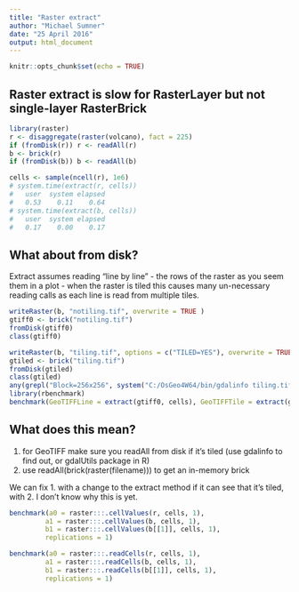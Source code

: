 ```yaml
---
title: "Raster extract"
author: "Michael Sumner"
date: "25 April 2016"
output: html_document
---
```


```r
knitr::opts_chunk$set(echo = TRUE)
```

## Raster extract is slow for RasterLayer but not single-layer RasterBrick

```r
library(raster)
r <- disaggregate(raster(volcano), fact = 225)
if (fromDisk(r)) r <- readAll(r)
b <- brick(r)
if (fromDisk(b)) b <- readAll(b)

cells <- sample(ncell(r), 1e6)
# system.time(extract(r, cells))
#   user  system elapsed 
#   0.53    0.11    0.64 
# system.time(extract(b, cells))
#   user  system elapsed 
#   0.17    0.00    0.17 

```

## What about from disk? 

Extract assumes reading "line by line" - the rows of the raster as you seem them in a plot - when the raster is tiled this causes many un-necessary reading calls as each line is read from multiple tiles. 

```r
writeRaster(b, "notiling.tif", overwrite = TRUE )
gtiff0 <- brick("notiling.tif")
fromDisk(gtiff0)
class(gtiff0)

writeRaster(b, "tiling.tif", options = c("TILED=YES"), overwrite = TRUE )
gtiled <- brick("tiling.tif")
fromDisk(gtiled)
class(gtiled)
any(grepl("Block=256x256", system("C:/OsGeo4W64/bin/gdalinfo tiling.tif", intern = TRUE)))
library(rbenchmark)
benchmark(GeoTIFFLine = extract(gtiff0, cells), GeoTIFFTile = extract(gtiled, cells), replications = 1)
```



## What does this mean?

1. for GeoTIFF make sure you readAll from disk if it's tiled (use gdalinfo to find out, or gdalUtils package in R)
2.  use readAll(brick(raster(filename))) to get an in-memory brick


We can fix 1. with a change to the extract method if it can see that it's tiled, with 2. I don't know why this is yet. 

```r
benchmark(a0 = raster:::.cellValues(r, cells, 1), 
         a1 = raster:::.cellValues(b, cells, 1), 
         b1 = raster:::.cellValues(b[[1]], cells, 1), 
         replications = 1)

benchmark(a0 = raster:::.readCells(r, cells, 1), 
         a1 = raster:::.readCells(b, cells, 1), 
         b1 = raster:::.readCells(b[[1]], cells, 1), 
         replications = 1)



```